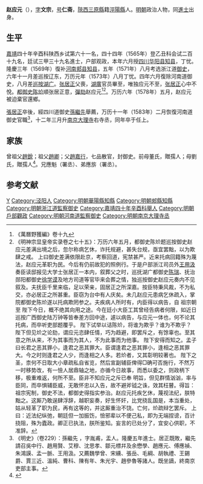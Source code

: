 {{Otheruses|other=名为赵应元的其他人物|趙應元}}
{{明清人物信息框
| 姓名 = 趙應元
| 原名 =
| 圖片名稱= 
| 圖片大小 =
| 圖片說明 = 
| 最高職務 = 南京大理寺右寺丞
| 國家 = 大明 
| 爵位 =
| 籍貫 = [[陝西|陝西]][[涇陽縣|涇陽縣]]
| 族裔 = 
| 字號 = 字文宗，號仁齋
| 諡號 =
| 出生日期 = 嘉靖十年（1531年）辛卯八月初一日
| 出生地點 =
| 逝世日期 = 萬曆十二年（1584年）
| 逝世地點 =
| 墓葬 =
| 配偶 = 配李氏，封孺人
| 親屬 = （子）思職（县丞）、思聘（指挥佥事）
| 出身 =
* 嘉靖四十年辛酉科陝西鄉試第六十一名舉人
* 嘉靖四十四年乙丑科同進士出身
| 經歷 =
| 著作 =  
}}
'''赵应元'''（{{bd|1531年||1584年|catIdx=Z趙}}），[[表字|字]]'''文宗'''，[[号|号]]'''仁斋'''，[[陝西|陝西]][[三原縣|三原縣]]籍[[涇陽縣|涇陽縣]]人。[[明朝|明朝]]政治人物，同[[進士|進士]]出身。

== 生平 ==
[[嘉靖|嘉靖]]四十年辛酉科陕西乡试第六十一名，四十四年（1565年）登乙丑科会试二百十九名，廷试三甲三十九名進士，户部观政，本年六月授[[四川|四川]][[华阳县|华阳县]][[知县|知县]]，丁忧。隆慶三年（1569年）復补[[河南|河南]][[郏县|郏县]][[知县|知县]]，五年（1571年）八月考选浙江道[[御史|御史]]，六年十一月差巡按辽东，万历元年（1573年）八月丁忧。四年六月復除河南道御史，八月差[[巡按|巡按]][[湖广|湖广]]。[[张居正|张居正]]父喪，[[湖廣|湖廣]]官员畢至，唯独应元不至，[[张居正|张居正]]心中不悅。[[都御史|都御史]][[陈炌|陈炌]]順张居正意，[[彈劾|彈劾]]赵应元<ref>《萬曆野獲編》卷十九</ref><ref>《明神宗显皇帝实录卷之七十五》：万历六年五月，都御史陈炌题巡按御史赵应元差满出境之后，忽尔称病乞休，诈托规避，甚失台规，亟宜罢黜，以为欺肆之戒。 上曰御史差满依限赴京，考察回道，宪禁甚严。近来托病回籍殊为蔑法，赵应元革职为民。今后有仍前故犯的照例行。于是户部浙江司员外[[王用汲|王用汲]]奏臣读邸报见大学士张居正一本内，叙葬父之时，巡抚湖广都御史[[陈瑞|陈瑞]]、抚治郧阳都御史[[徐学谟|徐学谟]]及地方司道等官毕来会葬之情，独巡按御史赵应元奏内不见叙及。夫抚臣千里来临，足以荣亲，固居正之所深嘉。按臣特秉风裁，不为私交，亦必居正之所甚重。臣窃为台中有人庆矣。未几赵应元患病乞休疏入，掌院都御史陈炌遂以托病欺罔参之。夫疾病人所时有，内臣得以病告，自 祖宗朝至 陛下今日，概不绝其向用之途。今在廷小大臣工其曾经告病者何限，如近日巡按广西御史陆万钟等皆奉差方回中途，遽以病告，与应元一体也，何不论其托病，而卒听吏部题覆乎。 陛下试举以诘陈炌，将谁为欺乎？谁为不欺乎？ 陛下但见炌之论劾，谓应元恣肆任情，巧为趋避，即罢斥之，有馀辜也。至其意之所从来，不为其事而为其人，不为此事而为他事。 陛下安得而知之。孟子曰长君之恶其罪小，逢君之恶其罪大。臣谓逢君之恶其罪小，逢相之恶其罪大。今之时则逢君之人少，而逢相之人多。若炌者，又其彰明较著也。 陛下之圣，柰何不日取大小章疏私自省览，然后宣副辅臣俾得□确可否施行，不然万一时移势改，有一憸人居鼎轴之地，亦循今日故事，而悉以委之，则政柄下移，极重难返，何所不至。臣非不知应元之斥已奉 明旨，但见群情汹汹，率与臣同，而卒惧辅臣威，无敢怀忠以入告，故不避斧钺之诛，效其枉瞽。得旨： 祖宗宪制，御史不法，都御史得指实参治。赵应元托疾乞休，蔑视法纪，朕特黜之。这厮乃敢逞肆浮辞，越职妄奏，好生怀奸，比党挠乱国是，本当重处，姑从轻革了职为民，再有这等的，并这厮重治不饶。亡何，炌疏辩乞罢斥。 上曰：近法纪纵弛，朝廷但一加振饬，憸邪辈以不便己私，即为无端捏谤，百计挠阻，殊为蠹政。卿正已执法，朕所鉴知。妄言的已处分了，宜安心供职，不准辞。</ref>。万历六年（1578年）五月，赵应元被迫棄官還鄉。

[[張居正|張居正]]卒後，經四川道御史[[孫繼先_(隆慶進士)|孫繼先]]舉薦，万历十一年（1583年）二月恢復河南道御史官職<ref>《明史》（卷229）：孫繼先 ，字胤甫，盂人。隆慶五年進士。居正既敗，繼先請召吳中行、趙用賢、艾穆、沈思孝、鄒元標幷及余懋學、趙應元、傅應禎、朱鴻謨、孟一脈、王用汲。又薦魏學曾、宋纁、張岳、毛綱、胡執禮、王錫爵、賈三近、溫純、曹科、陳有年、朱光宇、趙參魯等諸人。既坐謫，終南京吏部主事。</ref>，十二年三月升[[南京|南京]][[大理寺|大理寺]]右寺丞，同年卒于任上。

== 家族 ==
曾祖父[[趙銳|趙銳]]；祖父[[趙卿|趙卿]]；父[[趙嘉行|趙嘉行]]，七品散官，封御史。前母董氏，贈孺人；母劉氏，贈孺人<ref>{{Cite book|title=天一阁藏明代科举录选刊 登科录 点校本|author=龚延明主编|publisher=宁波出版社|year=2016|isbn=978-7-5526-2320-8|location=宁波|pages=|quote=《天一閣藏明代科舉錄選刊.登科錄》之《嘉靖四十四年乙丑科登科錄》}}</ref>。兄應魁（署丞）、弟應旂（署丞）。

==参考文献==
{{reflist}}

{{start box}}
{{s-off}}
{{s-before|[[楊躍川|楊躍川]]}}
{{s-title|明朝郟縣知縣|隆慶年間－萬曆年間}}
{{s-after|[[許樂善|許樂善]]}}
{{end box}}

{{嘉靖四十四年乙丑科殿試金榜}}

{{Authority control}}

{{DEFAULTSORT:Zhao趙}}
[[Category:赵姓|Y]]
[[Category:泾阳人|Category:泾阳人]]
[[Category:明朝華陽縣知縣|Category:明朝華陽縣知縣]]
[[Category:明朝郟縣知縣|Category:明朝郟縣知縣]]
[[Category:明朝浙江道監察御史|Category:明朝浙江道監察御史]]
[[Category:嘉靖四十年辛酉科舉人|Category:嘉靖四十年辛酉科舉人]]
[[Category:明朝戶部觀政|Category:明朝戶部觀政]]
[[Category:明朝河南道監察御史|Category:明朝河南道監察御史]]
[[Category:明朝南京大理寺丞|Category:明朝南京大理寺丞]]